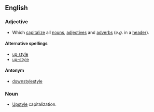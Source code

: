 ==English==

===Adjective===
{{en-adj|-}}
*{{typography|capitalization}} Which [[capitalize]] all [[noun]]s, [[adjective]]s and [[adverb]]s (''e.g.'' in a [[header]]).

====Alternative spellings====
* [[up style]]
* [[up-style]]

====Antonym====
* [[downstylestyle]]

===Noun===
{{en-noun|-}}
*{{typography}} [[#Adjective|Upstyle]] capitalization.